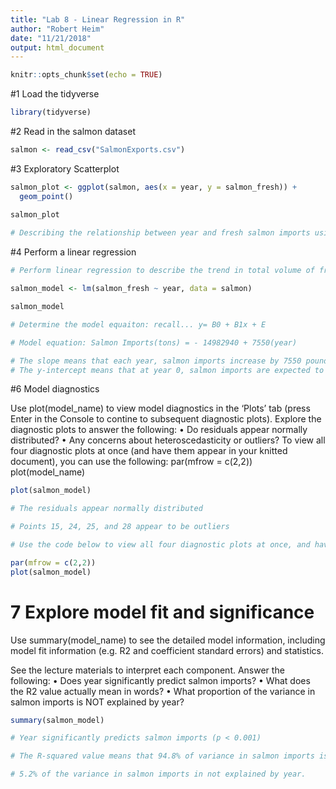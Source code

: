 ```yaml
---
title: "Lab 8 - Linear Regression in R"
author: "Robert Heim"
date: "11/21/2018"
output: html_document
---
```


```r
knitr::opts_chunk$set(echo = TRUE)
```

#1 Load the tidyverse

```r

library(tidyverse)

```

#2 Read in the salmon dataset

```r

salmon <- read_csv("SalmonExports.csv")

```

#3 Exploratory Scatterplot 

```r

salmon_plot <- ggplot(salmon, aes(x = year, y = salmon_fresh)) +
  geom_point()

salmon_plot
  
# Describing the relationship between year and fresh salmon imports using linear regression makes sense becaue the data appears linear 

```

#4 Perform a linear regression

```r

# Perform linear regression to describe the trend in total volume of fresh salmon imported to the U.S.from 1990 - 2017.

salmon_model <- lm(salmon_fresh ~ year, data = salmon)

salmon_model

# Determine the model equaiton: recall... y= B0 + B1x + E

# Model equation: Salmon Imports(tons) = - 14982940 + 7550(year)

# The slope means that each year, salmon imports increase by 7550 pounds on average.
# The y-intercept means that at year 0, salmon imports are expected to be -14982940 pounds. This y-intercept is concerning because imports cannot be a negative number. This model should not be used to extrapolate for past values of salmon imports.

```

#6 Model diagnostics

Use plot(model_name) to view model diagnostics in the ‘Plots’ tab (press Enter in the Console to contine to subsequent diagnostic plots). Explore the diagnostic plots to answer the following:
• Do residuals appear normally distributed?
• Any concerns about heteroscedasticity or outliers?
To view all four diagnostic plots at once (and have them appear in your knitted document), you can use the
following:
par(mfrow = c(2,2))
plot(model_name)

```r

plot(salmon_model)

# The residuals appear normally distributed

# Points 15, 24, 25, and 28 appear to be outliers

# Use the code below to view all four diagnostic plots at once, and have them appear in a knitted document. 

par(mfrow = c(2,2))
plot(salmon_model)

```

# 7 Explore model fit and significance

Use summary(model_name) to see the detailed model information, including model fit information (e.g. R2 and coefficient standard errors) and statistics.

See the lecture materials to interpret each component. Answer the following:
• Does year significantly predict salmon imports?
• What does the R2 value actually mean in words?
• What proportion of the variance in salmon imports is NOT explained by year?

```r

summary(salmon_model) 

# Year significantly predicts salmon imports (p < 0.001)

# The R-squared value means that 94.8% of variance in salmon imports is explained by year. 

# 5.2% of the variance in salmon imports in not explained by year. 

```

```r



```

